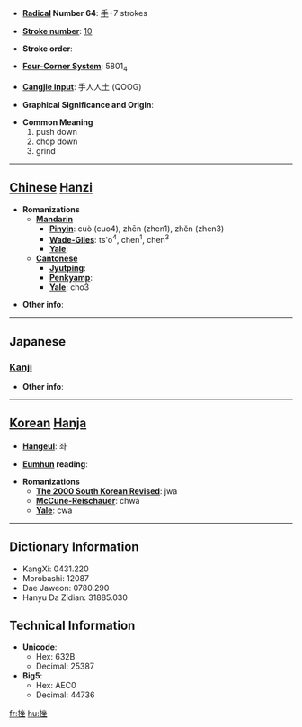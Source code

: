 * '''[[Wiktionary:Chinese radical index| Radical]] Number 64''': [[Wiktionary:Chinese radical index 手|手]]+7 strokes

* '''[[Wiktionary:Chinese total strokes index|Stroke number]]''': [[Wiktionary:Chinese total strokes index 10|10]]

* '''Stroke order''': 

* '''[[Wiktionary:Chinese four corner index|Four-Corner System]]''': 5801<sub>4</sub>

* '''[[Wiktionary:Chinese Cangjie index|Cangjie input]]''': 手人人土 (QOOG)

* '''Graphical Significance and Origin''': 

* '''Common Meaning'''
*#push down
*# chop down
*# grind


----

== [[Chinese]] [[Hanzi]] ==

* '''Romanizations'''
** '''[[Mandarin]]'''
*** '''[[Pinyin]]''': cuò (cuo4), zhēn (zhen1), zhěn (zhen3)
*** '''[[Wade-Giles]]''': ts'o<sup>4</sup>, chen<sup>1</sup>, chen<sup>3</sup>
*** '''[[Yale]]''': 
** '''[[Cantonese]]'''
*** '''[[Jyutping]]''':
*** '''[[Penkyamp]]''': 
*** '''[[Yale]]''': cho3

* '''Other info''': 

----

==Japanese==
===[[Kanji]]===
{{kanji|on readings=[[ざ]] (za), [[さ]] (sa)|kun readings=[[くじく]] (kujiku), [[くじける]] (kujikeru)}}

* '''Other info''':  

----

== [[Korean]] [[Hanja]] ==

* '''[[Hangeul]]''': 좌

* '''[[Eumhun]] reading''': 

* '''Romanizations'''
** '''[[The 2000 South Korean Revised Romanization|The 2000 South Korean Revised]]''': jwa
** '''[[McCune-Reischauer]]''': chwa
** '''[[Yale]]''': cwa

----

== Dictionary Information ==

* KangXi: 0431.220
* Morobashi: 12087
* Dae Jaweon: 0780.290
* Hanyu Da Zidian: 31885.030

== Technical Information ==

* '''Unicode''':
** Hex: 632B
** Decimal: 25387
* '''Big5''':
** Hex: AEC0
** Decimal: 44736

[[fr:挫]]
[[hu:挫]]